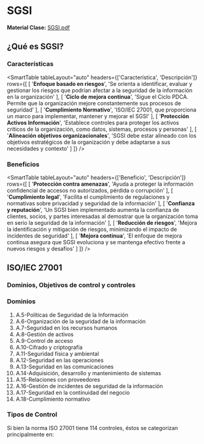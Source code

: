 # SGSI

**Material Clase:** [SGSI.pdf](/inacap/ti3v34/docs/ppt15.pdf)

## ¿Qué es SGSI?

<SmartFigure
	id="definicion-sgsi"
	src="/inacap/ti3v34/images/fig21.png"
	alt="Definición SGSI"
	caption="Definición SGSI"
	size="large"
/>

### Características

<SmartFigure
	id="caracteristicas-sgsi"
	src="/inacap/ti3v34/images/fig22.png"
	alt="Características SGSI"
	caption="Características SGSI"
	size="large"
/>

<SmartTable
	tableLayout="auto"
	headers={['Característica', 'Descripción']}
	rows={[
		[
			'**Enfoque basado en riesgos**',
			'Se orienta a identificar, evaluar y gestionar los riesgos que podrían afectar a la seguridad de la información en la organización'
		],
		[
			'**Ciclo de mejora continua**',
			'Sigue el Ciclo PDCA. Permite que la organización mejore constantemente sus procesos de seguridad'
		],
		[
			'**Cumplimiento Normativo**',
			'ISO/IEC 27001, que proporciona un marco para implementar, mantener y mejorar el SGSI'
		],
		[
			'**Protección Activos Información**',
			'Establece controles para proteger los activos críticos de la organización, como datos, sistemas, procesos y personas'
		],
		[
			'**Alineación objetivos organizacionales**',
			'SGSI debe estar alineado con los objetivos estratégicos de la organización y debe adaptarse a sus necesidades y contexto'
		]
	]}
/>

### Beneficios

<SmartFigure
	id="beneficios-sgsi"
	src="/inacap/ti3v34/images/fig23.png"
	alt="Beneficios SGSI"
	caption="Beneficios SGSI"
	size="large"
/>

<SmartTable
	tableLayout="auto"
	headers={['Beneficio', 'Descripción']}
	rows={[
		[
			'**Protección contra amenazas**',
			'Ayuda a proteger la información confidencial de accesos no autorizados, pérdida o corrupción'
		],
		[
			'**Cumplimiento legal**',
			'Facilita el cumplimiento de regulaciones y normativas sobre privacidad y seguridad de la información'
		],
		[
			'**Confianza y reputación**',
			'Un SGSI bien implementado aumenta la confianza de clientes, socios, y partes interesadas al demostrar que la organización toma en serio la seguridad de la información'
		],
		[
			'**Reducción de riesgos**',
			'Mejora la identificación y mitigación de riesgos, minimizando el impacto de incidentes de seguridad'
		],
		[
			'**Mejora continua**',
			'El enfoque de mejora continua asegura que SGSI evoluciona y se mantenga efectivo frente a nuevos riesgos y desafíos'
		]
	]}
/>

## ISO/IEC 27001

<SmartFigure
	id="normativa-iso-27001"
	src="/inacap/ti3v34/images/fig24.png"
	alt="Norma ISO/IEC 27001"
	caption="Norma ISO/IEC 27001"
	size="large"
/>

### Dominios, Objetivos de control y controles

<SmartFigure
	id="dominios-obj-control-controles"
	src="/inacap/ti3v34/images/fig25.png"
	alt="Dominios, Objetivos de Control y Controles"
	caption="Dominios, Objetivos de Control y Controles"
	size="large"
/>

### Dominios

1. A.5-Políticas de Seguridad de la Información
2. A.6-Organización de la seguridad de la información
3. A.7-Seguridad en los recursos humanos
4. A.8-Gestión de activos
5. A.9-Control de acceso
6. A.10-Cifrado y criptografía
7. A.11-Seguridad física y ambiental
8. A.12-Seguridad en las operaciones
9. A.13-Seguridad en las comunicaciones
10. A.14-Adquisición, desarrollo y mantenimiento de sistemas
11. A.15-Relaciones con proveedores
12. A.16-Gestión de incidentes de seguridad de la información
13. A.17-Seguridad en la continuidad del negocio
14. A.18-Cumplimiento normativo

### Tipos de Control

Si bien la norma ISO 27001 tiene 114 controles, éstos se categorizan principalmente en:

<SmartFigure
	id="tipos-control"
	src="/inacap/ti3v34/images/fig26.png"
	alt="Tipos de Control"
	caption="Tipos de Control"
	size="large"
/>